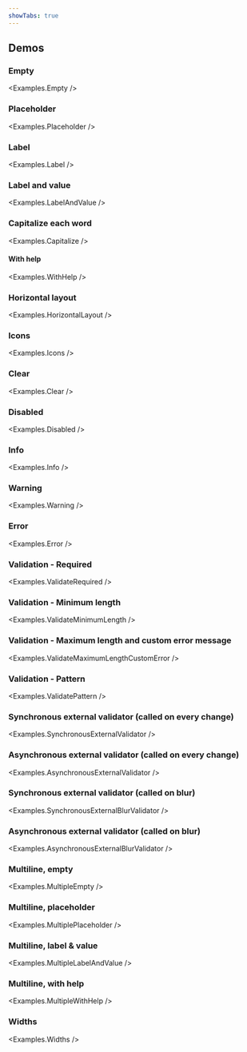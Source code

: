 ```yaml
---
showTabs: true
---
```



## Demos

### Empty

<Examples.Empty />

### Placeholder

<Examples.Placeholder />

### Label

<Examples.Label />

### Label and value

<Examples.LabelAndValue />

### Capitalize each word

<Examples.Capitalize />

#### With help

<Examples.WithHelp />

### Horizontal layout

<Examples.HorizontalLayout />

### Icons

<Examples.Icons />

### Clear

<Examples.Clear />

### Disabled

<Examples.Disabled />

### Info

<Examples.Info />

### Warning

<Examples.Warning />

### Error

<Examples.Error />

### Validation - Required

<Examples.ValidateRequired />

### Validation - Minimum length

<Examples.ValidateMinimumLength />

### Validation - Maximum length and custom error message

<Examples.ValidateMaximumLengthCustomError />

### Validation - Pattern

<Examples.ValidatePattern />

### Synchronous external validator (called on every change)

<Examples.SynchronousExternalValidator />

### Asynchronous external validator (called on every change)

<Examples.AsynchronousExternalValidator />

### Synchronous external validator (called on blur)

<Examples.SynchronousExternalBlurValidator />

### Asynchronous external validator (called on blur)

<Examples.AsynchronousExternalBlurValidator />

### Multiline, empty

<Examples.MultipleEmpty />

### Multiline, placeholder

<Examples.MultiplePlaceholder />

### Multiline, label & value

<Examples.MultipleLabelAndValue />

### Multiline, with help

<Examples.MultipleWithHelp />

### Widths

<Examples.Widths />
